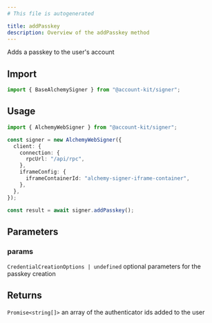 ```yaml
---
# This file is autogenerated

title: addPasskey
description: Overview of the addPasskey method
---
```


Adds a passkey to the user's account

## Import

```ts
import { BaseAlchemySigner } from "@account-kit/signer";
```

## Usage

```ts
import { AlchemyWebSigner } from "@account-kit/signer";

const signer = new AlchemyWebSigner({
  client: {
    connection: {
      rpcUrl: "/api/rpc",
    },
    iframeConfig: {
      iframeContainerId: "alchemy-signer-iframe-container",
    },
  },
});

const result = await signer.addPasskey();
```

## Parameters

### params

`CredentialCreationOptions | undefined`
optional parameters for the passkey creation

## Returns

`Promise<string[]>`
an array of the authenticator ids added to the user
